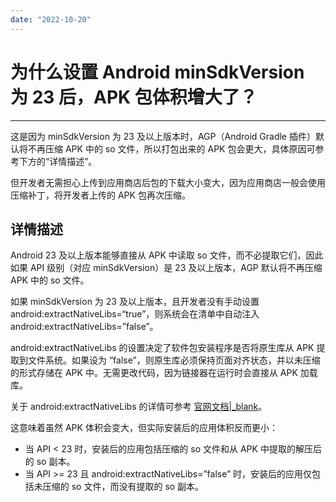 ```yaml
---
date: "2022-10-20"
---
```


# 为什么设置 Android minSdkVersion 为 23 后，APK 包体积增大了？
---

这是因为 minSdkVersion 为 23 及以上版本时，AGP（Android Gradle 插件）默认将不再压缩 APK 中的 so 文件，所以打包出来的 APK 包会更大，具体原因可参考下方的“详情描述”。

但开发者无需担心上传到应用商店后包的下载大小变大，因为应用商店一般会使用压缩补丁，将开发者上传的 APK 包再次压缩。

## 详情描述

Android 23 及以上版本能够直接从 APK 中读取 so 文件，而不必提取它们，因此如果 API 级别（对应 minSdkVersion）是 23 及以上版本，AGP 默认将不再压缩 APK 中的 so 文件。

<div class="mk-hint">

如果 minSdkVersion 为 23 及以上版本，且开发者没有手动设置 android:extractNativeLibs=“true”，则系统会在清单中自动注入 android:extractNativeLibs=”false”。

android:extractNativeLibs 的设置决定了软件包安装程序是否将原生库从 APK 提取到文件系统。如果设为 “false”，则原生库必须保持页面对齐状态，并以未压缩的形式存储在 APK 中。无需更改代码，因为链接器在运行时会直接从 APK 加载库。

关于 android:extractNativeLibs 的详情可参考 [官网文档\|_blank](https://developer.android.com/guide/topics/manifest/application-element.html#extractNativeLibs)。

</div>

这意味着虽然 APK 体积会变大，但实际安装后的应用体积反而更小：

- 当 API < 23 时，安装后的应用包括压缩的 so 文件和从 APK 中提取的解压后的 so 副本。
- 当 API >= 23 且 android:extractNativeLibs=”false” 时，安装后的应用仅包括未压缩的 so 文件，而没有提取的 so 副本。



